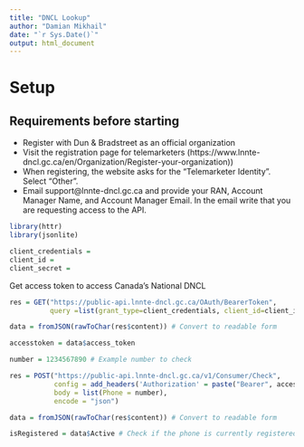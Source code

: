 ```yaml
---
title: "DNCL Lookup"
author: "Damian Mikhail"
date: "`r Sys.Date()`"
output: html_document
---
```


# Setup

## Requirements before starting

* Register with Dun & Bradstreet as an official organization
* Visit the registration page for telemarketers (https://www.lnnte-dncl.gc.ca/en/Organization/Register-your-organization))
* When registering, the website asks for the “Telemarketer Identity”. Select “Other”.
* Email support@lnnte-dncl.gc.ca and provide your RAN, Account Manager Name, and Account Manager Email. In the email write that you are requesting access to the API.


```r
library(httr)
library(jsonlite)
```

```r
client_credentials =
client_id = 
client_secret =
```

Get access token to access Canada's National DNCL

```r
res = GET("https://public-api.lnnte-dncl.gc.ca/OAuth/BearerToken",
          query =list(grant_type=client_credentials, client_id=client_id, client_secret=client_secret))

data = fromJSON(rawToChar(res$content)) # Convert to readable form

accesstoken = data$access_token
```


```r
number = 1234567890 # Example number to check

res = POST("https://public-api.lnnte-dncl.gc.ca/v1/Consumer/Check",
           config = add_headers('Authorization' = paste("Bearer", accesstoken, sep = " ")),
           body = list(Phone = number),
           encode = "json")

data = fromJSON(rawToChar(res$content)) # Convert to readable form

isRegistered = data$Active # Check if the phone is currently registered with DNCL


```



